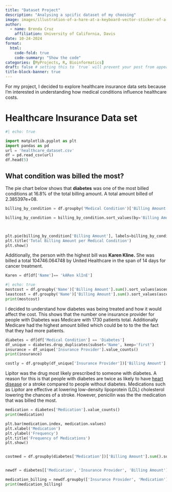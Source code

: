```yaml
---
title: "Dataset Project"
description: "Analysing a spcific dataset of my choosing"
image: images/illustration-of-a-hare-at-a-keyboard-vector-sticker-of-a-white-cute-cartoon-rabbit-hacker-meme-sticker-rodent-animal-hits-the-keyboard-2WD8316.jpg
author:
  - name: Brenda Cruz
    affiliation: University of California, Davis
date: 10-24-2024
format:
  html:
    code-fold: true
    code-summary: "Show the code"
categories: [MyProjects, R, Bioinformatics]
draft: false # setting this to `true` will prevent your post from appearing on your listing page until you're ready!
title-block-banner: true
---
```


For my project, I decided to explore healthcare insurance data sets because I'm interested in understanding how medical conditions influence healthcare costs.

# Healthcare Insurance Data set

```python
#| echo: true

import matplotlib.pyplot as plt
import pandas as pd
url = 'healthcare_dataset.csv'
df = pd.read_csv(url)
df.head(5)
```

## What condition was billed the most?

The pie chart below shows that **diabetes** was one of the most billed conditions at 16.8% of the total billing amount. A total amount billed of 2.385397e+08.

```python
billing_by_condition = df.groupby('Medical Condition')['Billing Amount'].sum().reset_index()

billing_by_condition = billing_by_condition.sort_values(by='Billing Amount', ascending=False)



plt.pie(billing_by_condition['Billing Amount'], labels=billing_by_condition['Medical Condition'], autopct='%1.1f%%')
plt.title('Total Billing Amount per Medical Condition')
plt.show()
```

Additionally, the person with the highest bill was **Karen Kline.** She was billed a total 104746.064748 by United Healthcare in the span of 14 days for cancer treatment.

```python
Karen = df[df['Name']== 'kARen klInE']
```

```python
#| echo: true
mostcost = df.groupby('Name')['Billing Amount'].sum().sort_values(ascending=False).head(1)
leastcost = df.groupby('Name')['Billing Amount'].sum().sort_values(ascending=True).head(1)
print(mostcost)

```

I decided to understand how diabetes was being treated and how it would affect the cost. This shows that the number one insurance provider for people with Diabetes was Medicare with 1730 patients total. Additionally Medicare had the highest amount billed which could be to to the the fact that they had more patients.

```python
diabetes = df[df['Medical Condition'] == 'Diabetes']
df_unique = diabetes.drop_duplicates(subset='Name', keep='first')
insurance = df_unique['Insurance Provider'].value_counts()
print(insurance)

costly = df.groupby(df_unique['Insurance Provider'])['Billing Amount'].sum().sort_values(ascending=False).head(5)


```

Lipitor was the drug most likely prescribed to someone with diabetes. A reason for this is that people with diabetes are twice as likely to have [heart disease](https://www.cdc.gov/diabetes/diabetes-complications/diabetes-and-your-heart.html) or a stroke compared to people without diabetes. Medications such as Lipitor are effective at lowering low-density lipoprotein (LDL) cholesterol lowering the chances of a stroke. However, penicilin was the the medication that was billed the most.

```python
medication = diabetes['Medication'].value_counts()
print(medication)

plt.bar(medication.index, medication.values)
plt.xlabel('Medication')
plt.ylabel('Frequency')
plt.title('Frequency of Medications')
plt.show()



```

```python
costmed = df.groupby(diabetes['Medication'])['Billing Amount'].sum().sort_values(ascending=False).head(5)


newdf = diabetes[['Medication', 'Insurance Provider', 'Billing Amount']]

medication_billing = newdf.groupby(['Insurance Provider', 'Medication'])['Billing Amount'].sum().sort_values(ascending=False).head(8).reset_index()
print(medication_billing)

```
